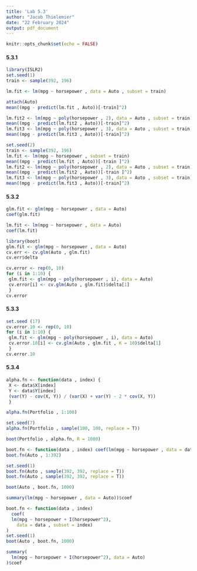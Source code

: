 ---
title: 'Lab 5.3'
author: "Jacob Thielemier"
date: "22 February 2024"
output: pdf_document
---

```{r setup, include=FALSE}
knitr::opts_chunk$set(echo = FALSE)
```

#### 5.3.1

```{r}

library(ISLR2)
set.seed(1)
train <- sample(392, 196)

lm.fit <- lm(mpg ~ horsepower , data = Auto , subset = train)

attach(Auto)
mean((mpg - predict(lm.fit , Auto))[-train]^2)

lm.fit2 <- lm(mpg ~ poly(horsepower , 2), data = Auto , subset = train)
mean((mpg - predict(lm.fit2 , Auto))[-train]^2)
lm.fit3 <- lm(mpg ~ poly(horsepower , 3), data = Auto , subset = train)
mean((mpg - predict(lm.fit3 , Auto))[-train]^2)

set.seed(2)
train <- sample(392, 196)
lm.fit <- lm(mpg ~ horsepower , subset = train)
mean((mpg - predict(lm.fit , Auto))[-train ]^2)
lm.fit2 <- lm(mpg ~ poly(horsepower , 2), data = Auto , subset = train)
mean((mpg - predict(lm.fit2 , Auto))[-train ]^2)
lm.fit3 <- lm(mpg ~ poly(horsepower , 3), data = Auto , subset = train)
mean((mpg - predict(lm.fit3 , Auto))[-train]^2)

```

#### 5.3.2

```{r}

glm.fit <- glm(mpg ~ horsepower , data = Auto)
coef(glm.fit)

lm.fit <- lm(mpg ~ horsepower , data = Auto)
coef(lm.fit)

library(boot)
glm.fit <- glm(mpg ~ horsepower , data = Auto)
cv.err <- cv.glm(Auto , glm.fit)
cv.err$delta

cv.error <- rep(0, 10)
for (i in 1:10) {
 glm.fit <- glm(mpg ~ poly(horsepower , i), data = Auto)
 cv.error[i] <- cv.glm(Auto , glm.fit)$delta[1]
 }
cv.error

```

#### 5.3.3

```{r}
set.seed (17)
cv.error.10 <- rep(0, 10)
for (i in 1:10) {
 glm.fit <- glm(mpg ~ poly(horsepower , i), data = Auto)
 cv.error.10[i] <- cv.glm(Auto , glm.fit , K = 10)$delta[1]
 }
cv.error.10

```

#### 5.3.4

```{r}

alpha.fn <- function(data , index) {
 X <- data$X[index]
 Y <- data$Y[index]
 (var(Y) - cov(X, Y)) / (var(X) + var(Y) - 2 * cov(X, Y))
 }

alpha.fn(Portfolio , 1:100)

set.seed(7)
alpha.fn(Portfolio , sample(100, 100, replace = T))

boot(Portfolio , alpha.fn, R = 1000)

boot.fn <- function(data , index) coef(lm(mpg ~ horsepower , data = data , subset = index))
boot.fn(Auto , 1:392)

set.seed(1)
boot.fn(Auto , sample(392, 392, replace = T))
boot.fn(Auto , sample(392, 392, replace = T))

boot(Auto , boot.fn, 1000)

summary(lm(mpg ~ horsepower , data = Auto))$coef

boot.fn <- function(data , index) 
  coef(
  lm(mpg ~ horsepower + I(horsepower^2),
    data = data , subset = index)
)
set.seed(1)
boot(Auto , boot.fn, 1000)

summary(
  lm(mpg ~ horsepower + I(horsepower^2), data = Auto)
)$coef

```

